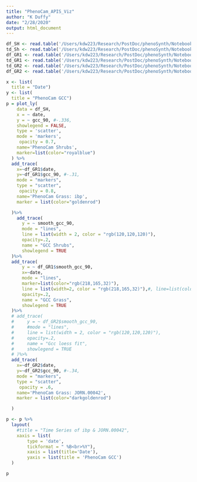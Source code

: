```yaml
---
title: "PhenoCam_APIS_Viz"
author: "K Duffy"
date: "2/28/2020"
output: html_document
---
```


```r
df_SH <- read.table('/Users/kdw223/Research/PostDoc/phenoSynth/Notebooks/greenwave_dacqre/phenocam_data/SH/ibp_SH_1000_3day.csv', header = TRUE, sep = ",")
td_Sh <- read.table('/Users/kdw223/Research/PostDoc/phenoSynth/Notebooks/greenwave_dacqre/phenocam_data/Transition Dates/ibp_SH_1000_3day_transition_dates.csv', header = TRUE, sep = ",")
df_GR1 <- read.table('/Users/kdw223/Research/PostDoc/phenoSynth/Notebooks/greenwave_dacqre/phenocam_data/GR/ibp_GR_1000_3day.csv', header = TRUE, sep = ",")
td_GR1 <- read.table('/Users/kdw223/Research/PostDoc/phenoSynth/Notebooks/greenwave_dacqre/phenocam_data/Transition Dates/ibp_GR_1000_3day_transition_dates.csv', header = TRUE, sep = ",")
td_GR2 <- read.table('/Users/kdw223/Research/PostDoc/phenoSynth/Notebooks/greenwave_dacqre/phenocam_data/Transition Dates/NEON.D14.JORN.DP1.00042_GR_1000_3day_transition_dates.csv', header = TRUE, sep = ",")
df_GR2 <- read.table('/Users/kdw223/Research/PostDoc/phenoSynth/Notebooks/greenwave_dacqre/phenocam_data/GR/NEON.D14.JORN.DP1.00042_GR_1000_3day.csv', header = TRUE, sep = ",")
```

```r
x <- list(
  title = "Date")
y <- list(
  title = "PhenoCam GCC")
p = plot_ly(
    data = df_SH,
    x = ~ date,
    y = ~ gcc_90, #-.336,
    showlegend = FALSE,
    type = 'scatter',
    mode = 'markers', 
     opacity = 0.7,
    name='PhenoCam Shrubs',
    marker=list(color="royalblue")
  ) %>%
  add_trace(
    x=~df_GR1$date,
    y=~df_GR1$gcc_90, #-.31,
    mode = "markers",
    type = "scatter",
     opacity = 0.8,
    name='PhenoCam Grass: ibp',
    marker = list(color="goldenrod")

  )%>%
    add_trace(
      y = ~ smooth_gcc_90,
      mode = "lines",
      line = list(width = 2, color = "rgb(120,120,120)"),
      opacity=.2,
      name = "GCC Shrubs",
      showlegend = TRUE
  )%>%
  add_trace(
      y = ~ df_GR1$smooth_gcc_90,
      x=~date,
      mode = "lines",
      marker=list(color="rgb(218,165,32)"),
      line = list(width=2, color = "rgb(218,165,32)"),#, line=list(color='rgb(218,165,32)')),
      opacity=.2,
      name = "GCC Grass",
      showlegend = TRUE
  )%>%
  # add_trace(
  #     y = ~ df_GR2$smooth_gcc_90,
  #     #mode = "lines",
  #     line = list(width = 2, color = "rgb(120,120,120)"),
  #     opacity=.2,
  #     name = "Gcc loess fit",
  #     showlegend = TRUE
  # )%>%
  add_trace(
    x=~df_GR2$date,
    y=~df_GR2$gcc_90, #-.34,
    mode = "markers",
    type = "scatter",
     opacity = .6,
    name='PhenoCam Grass: JORN.00042',
    marker = list(color="darkgoldenrod")

  )

p <- p %>%
  layout(
    #title = "Time Series of ibp & JORN.00042",
    xaxis = list(
        type = 'date',
        tickformat = " %B<br>%Y"),
        xaxis = list(title='Date'),
        yaxis = list(title = 'PhenoCam GCC')
  )

p

```